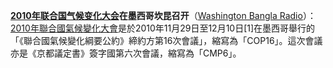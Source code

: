 

'''[[2010年联合国气候变化大会]]在墨西哥坎昆召开'''（[http://www.washingtonbanglaradio.com/content/111565910-un-climate-change-talks-open-cancun Washington Bangla Radio]）：[[2010年聯合國氣候變化大會]]是於2010年11月29日至12月10日[1]在墨西哥舉行的「《聯合國氣候變化綱要公約》締約方第16次會議」，縮寫為「COP16」。這次會議亦是《京都議定書》簽字國第六次會議，縮寫為「CMP6」。